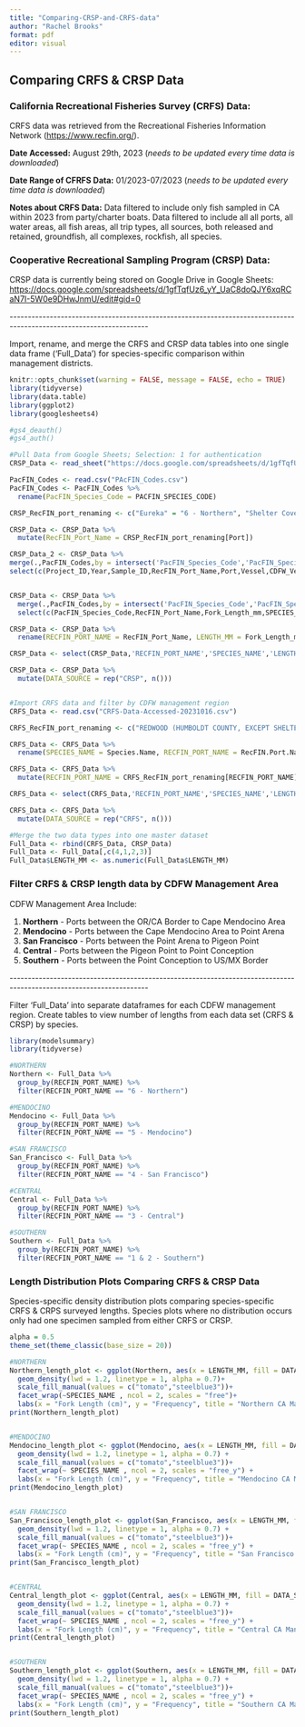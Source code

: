 ```yaml
---
title: "Comparing-CRSP-and-CRFS-data"
author: "Rachel Brooks"
format: pdf
editor: visual
---
```


## Comparing CRFS & CRSP Data

### California Recreational Fisheries Survey (CRFS) Data:

CRFS data was retrieved from the Recreational Fisheries Information Network (<https://www.recfin.org/>).

**Date Accessed:** August 29th, 2023 (*needs to be updated every time data is downloaded*)

**Date Range of CFRFS Data:** 01/2023-07/2023 (*needs to be updated every time data is downloaded*)

**Notes about CRFS Data:** Data filtered to include only fish sampled in CA within 2023 from party/charter boats. Data filtered to include all all ports, all water areas, all fish areas, all trip types, all sources, both released and retained, groundfish, all complexes, rockfish, all species.

### Cooperative Recreational Sampling Program (CRSP) Data:

CRSP data is currently being stored on Google Drive in Google Sheets: [https://docs.google.com/spreadsheets/d/1gfTqfUz6_yY_UaC8doQJY6xqRCaN7I-5W0e9DHwJnmU/edit#gid=0](https://docs.google.com/spreadsheets/d/1gfTqfUz6_yY_UaC8doQJY6xqRCaN7I-5W0e9DHwJnmU/edit#gid=0https://docs.google.com/spreadsheets/d/1gfTqfUz6_yY_UaC8doQJY6xqRCaN7I-5W0e9DHwJnmU/edit#gid=0)

\-\-\-\-\-\-\-\-\-\-\-\-\-\-\-\-\-\-\-\-\-\-\-\-\-\-\-\-\-\-\-\-\-\-\-\-\-\-\-\-\-\-\-\-\-\-\-\-\-\-\-\-\-\-\-\-\-\-\-\-\-\-\-\-\-\-\-\-\-\-\-\-\-\-\-\-\-\-\-\-\-\-\-\-\-\-\-\-\-\-\-\-\-\-\-\-\-\-\-\-\-\-\-\-\-\-\-\-\-\-\-\-\-\-\--

Import, rename, and merge the CRFS and CRSP data tables into one single data frame ('Full_Data') for species-specific comparison within management districts.

```r

knitr::opts_chunk$set(warning = FALSE, message = FALSE, echo = TRUE)
library(tidyverse)
library(data.table)
library(ggplot2)
library(googlesheets4)

#gs4_deauth()
#gs4_auth()

#Pull Data from Google Sheets; Selection: 1 for authentication
CRSP_Data <- read_sheet("https://docs.google.com/spreadsheets/d/1gfTqfUz6_yY_UaC8doQJY6xqRCaN7I-5W0e9DHwJnmU/edit#gid=0")

PacFIN_Codes <- read.csv("PAcFIN_Codes.csv")
PacFIN_Codes <- PacFIN_Codes %>% 
  rename(PacFIN_Species_Code = PACFIN_SPECIES_CODE)

CRSP_RecFIN_port_renaming <- c("Eureka" = "6 - Northern", "Shelter Cove" = "5 - Mendocino", "Fort Bragg" = "5 - Mendocino", "Bodega Bay" = "4 - San Francisco", "Emeryville" = "4 - San Francisco", "Sausalito" = "4 - San Francisco", "Half Moon Bay" = "4 - San Francisco", "Santa Cruz" = "3 - Central", "Moss Landing" = "3 - Central", "Morro Bay" = "3 - Central", "Avila Beach" = "3 - Central", "Santa Barbara" = "1 & 2 - Southern", "Channel Islands" = "1 & 2 - Southern","Marina Del Rey" = "1 & 2 - Southern", "san Pedro" = "1 & 2 - Southern", "Dana Point" = "1 & 2 - Southern", "San Diego" = "1 & 2 - Southern")

CRSP_Data <- CRSP_Data %>% 
  mutate(RecFIN_Port_Name = CRSP_RecFIN_port_renaming[Port])

CRSP_Data_2 <- CRSP_Data %>% 
merge(.,PacFIN_Codes,by = intersect('PacFIN_Species_Code','PacFIN_Species_Code'), all = F) %>%
select(c(Project_ID,Year,Sample_ID,RecFIN_Port_Name,Port,Vessel,CDFW_Vessel_Number,Capture_Date,SPECIES_NAME,PacFIN_Species_Code,Fork_Length_mm,Sex,Maturity,Otoliths_Retained,Fin_Clip_Retained))


CRSP_Data <- CRSP_Data %>% 
  merge(.,PacFIN_Codes,by = intersect('PacFIN_Species_Code','PacFIN_Species_Code'), all = F) %>%
  select(c(PacFIN_Species_Code,RecFIN_Port_Name,Fork_Length_mm,SPECIES_NAME))

CRSP_Data <- CRSP_Data %>%
  rename(RECFIN_PORT_NAME = RecFIN_Port_Name, LENGTH_MM = Fork_Length_mm)

CRSP_Data <- select(CRSP_Data,'RECFIN_PORT_NAME','SPECIES_NAME','LENGTH_MM')

CRSP_Data <- CRSP_Data %>%
  mutate(DATA_SOURCE = rep("CRSP", n()))


#Import CRFS data and filter by CDFW management region
CRFS_Data <- read.csv("CRFS-Data-Accessed-20231016.csv")

CRFS_RecFIN_port_renaming <- c("REDWOOD (HUMBOLDT COUNTY, EXCEPT SHELTER COVER AREA, AND DEL NORTE COUNTY)" = "6 - Northern", "WINE (MENDOCINO COUNTY AND SHELTER COVE AREA IN HUMBOLDT COUNTY)" = "5 - Mendocino", "BAY AREA (SONOMA, MARIN, SOLANO, NAPA, CONTRA COSTA, ALAMEDA, SANTA CLARA, SAN MATEO, SAN FRANCISCO COUNTIES)" = "4 - San Francisco", "CENTRAL (SAN LUIS OBISPO, MONTEREY AND SANTA CRUZ COUNTIES)" = "3 - Central", "CHANNEL (VENTURA AND SANTA BARBARA COUNTIES)" = "1 & 2 - Southern", "SOUTH (SAN DIEGO, ORANGE AND LOS ANGELES COUNTIES)" = "1 & 2 - Southern")

CRFS_Data <- CRFS_Data %>% 
  rename(SPECIES_NAME = Species.Name, RECFIN_PORT_NAME = RecFIN.Port.Name, LENGTH_MM = RecFIN.Length.MM)

CRFS_Data <- CRFS_Data %>% 
  mutate(RECFIN_PORT_NAME = CRFS_RecFIN_port_renaming[RECFIN_PORT_NAME])

CRFS_Data <- select(CRFS_Data,'RECFIN_PORT_NAME','SPECIES_NAME','LENGTH_MM')

CRFS_Data <- CRFS_Data %>%
  mutate(DATA_SOURCE = rep("CRFS", n()))

#Merge the two data types into one master dataset
Full_Data <- rbind(CRFS_Data, CRSP_Data)
Full_Data <- Full_Data[,c(4,1,2,3)]
Full_Data$LENGTH_MM <- as.numeric(Full_Data$LENGTH_MM)
```

### Filter CRFS & CRSP length data by CDFW Management Area

CDFW Management Area Include:

1.  **Northern** - Ports between the OR/CA Border to Cape Mendocino Area
2.  **Mendocino** - Ports between the Cape Mendocino Area to Point Arena
3.  **San Francisco** - Ports between the Point Arena to Pigeon Point
4.  **Central** - Ports between the Pigeon Point to Point Conception
5.  **Southern** - Ports between the Point Conception to US/MX Border

\-\-\-\-\-\-\-\-\-\-\-\-\-\-\-\-\-\-\-\-\-\-\-\-\-\-\-\-\-\-\-\-\-\-\-\-\-\-\-\-\-\-\-\-\-\-\-\-\-\-\-\-\-\-\-\-\-\-\-\-\-\-\-\-\-\-\-\-\-\-\-\-\-\-\-\-\-\-\-\-\-\-\-\-\-\-\-\-\-\-\-\-\-\-\-\-\-\-\-\-\-\-\-\-\-\-\-\-\-\-\-\-\-\-\--

Filter 'Full_Data' into separate dataframes for each CDFW management region. Create tables to view number of lengths from each data set (CRFS & CRSP) by species.

```r

library(modelsummary)
library(tidyverse)

#NORTHERN
Northern <- Full_Data %>%
  group_by(RECFIN_PORT_NAME) %>%
  filter(RECFIN_PORT_NAME == "6 - Northern")

#MENDOCINO
Mendocino <- Full_Data %>%
  group_by(RECFIN_PORT_NAME) %>%
  filter(RECFIN_PORT_NAME == "5 - Mendocino")

#SAN FRANCISCO
San_Francisco <- Full_Data %>%
  group_by(RECFIN_PORT_NAME) %>%
  filter(RECFIN_PORT_NAME == "4 - San Francisco")

#CENTRAL
Central <- Full_Data %>%
  group_by(RECFIN_PORT_NAME) %>%
  filter(RECFIN_PORT_NAME == "3 - Central")

#SOUTHERN
Southern <- Full_Data %>%
  group_by(RECFIN_PORT_NAME) %>%
  filter(RECFIN_PORT_NAME == "1 & 2 - Southern")
```

### Length Distribution Plots Comparing CRFS & CRSP Data

Species-specific density distribution plots comparing species-specific CRFS & CRPS surveyed lengths. Species plots where no distribution occurs only had one specimen sampled from either CRFS or CRSP.

```r

alpha = 0.5
theme_set(theme_classic(base_size = 20))

#NORTHERN
Northern_length_plot <- ggplot(Northern, aes(x = LENGTH_MM, fill = DATA_SOURCE))+
  geom_density(lwd = 1.2, linetype = 1, alpha = 0.7)+
  scale_fill_manual(values = c("tomato","steelblue3"))+
  facet_wrap(~SPECIES_NAME , ncol = 2, scales = "free")+
  labs(x = "Fork Length (cm)", y = "Frequency", title = "Northern CA Management")
print(Northern_length_plot)


#MENDOCINO
Mendocino_length_plot <- ggplot(Mendocino, aes(x = LENGTH_MM, fill = DATA_SOURCE))+
  geom_density(lwd = 1.2, linetype = 1, alpha = 0.7) + 
  scale_fill_manual(values = c("tomato","steelblue3"))+  
  facet_wrap(~ SPECIES_NAME , ncol = 2, scales = "free_y") +
  labs(x = "Fork Length (cm)", y = "Frequency", title = "Mendocino CA Management")
print(Mendocino_length_plot)


#SAN FRANCISCO
San_Francisco_length_plot <- ggplot(San_Francisco, aes(x = LENGTH_MM, fill = DATA_SOURCE))+
  geom_density(lwd = 1.2, linetype = 1, alpha = 0.7) + 
  scale_fill_manual(values = c("tomato","steelblue3"))+
  facet_wrap(~ SPECIES_NAME , ncol = 2, scales = "free_y") +
  labs(x = "Fork Length (cm)", y = "Frequency", title = "San Francisco CA Management")
print(San_Francisco_length_plot)


#CENTRAL
Central_length_plot <- ggplot(Central, aes(x = LENGTH_MM, fill = DATA_SOURCE))+
  geom_density(lwd = 1.2, linetype = 1, alpha = 0.7) +
  scale_fill_manual(values = c("tomato","steelblue3"))+
  facet_wrap(~ SPECIES_NAME , ncol = 2, scales = "free_y") +
  labs(x = "Fork Length (cm)", y = "Frequency", title = "Central CA Management")
print(Central_length_plot)


#SOUTHERN
Southern_length_plot <- ggplot(Southern, aes(x = LENGTH_MM, fill = DATA_SOURCE))+
  geom_density(lwd = 1.2, linetype = 1, alpha = 0.7) + 
  scale_fill_manual(values = c("tomato","steelblue3"))+
  facet_wrap(~ SPECIES_NAME , ncol = 2, scales = "free_y") +
  labs(x = "Fork Length (cm)", y = "Frequency", title = "Southern CA Management")
print(Southern_length_plot)
```

## 
